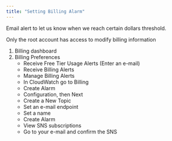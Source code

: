 ```yaml
---
title: "Setting Billing Alarm"
---
```


Email alert to let us know when we reach certain dollars threshold.

Only the root account has access to modify billing information

1. Billing dashboard
2. Billing Preferences
    - Receive Free Tier Usage Alerts (Enter an e-mail)
    - Receive Billing Alerts
    - Manage Billing Alerts
    - In CloudWatch go to Billing
    - Create Alarm
    - Configuration, then Next
    - Create a New Topic
    - Set an e-mail endpoint
    - Set a name
    - Create Alarm
    - View SNS subscriptions
    - Go to your e-mail and confirm the SNS